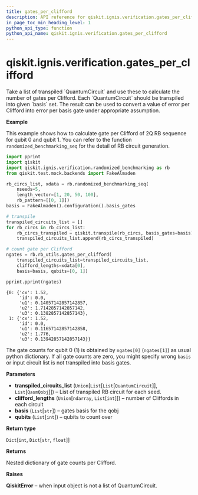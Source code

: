 ```yaml
---
title: gates_per_clifford
description: API reference for qiskit.ignis.verification.gates_per_clifford
in_page_toc_min_heading_level: 1
python_api_type: function
python_api_name: qiskit.ignis.verification.gates_per_clifford
---
```


<span id="qiskit-ignis-verification-gates-per-clifford" />

# qiskit.ignis.verification.gates\_per\_clifford

<Function id="qiskit.ignis.verification.gates_per_clifford" isDedicatedPage={true} github="https://github.com/qiskit-community/qiskit-ignis/tree/stable/0.6/qiskit/ignis/verification/randomized_benchmarking/rb_utils.py" signature="gates_per_clifford(transpiled_circuits_list, clifford_lengths, basis, qubits)">
  Take a list of transpiled `QuantumCircuit` and use these to calculate the number of gates per Clifford. Each `QuantumCircuit` should be transpiled into given `basis` set. The result can be used to convert a value of error per Clifford into error per basis gate under appropriate assumption.

  **Example**

  This example shows how to calculate gate per Clifford of 2Q RB sequence for qubit 0 and qubit 1. You can refer to the function `randomized_benchmarking_seq` for the detail of RB circuit generation.

  ```python
  import pprint
  import qiskit
  import qiskit.ignis.verification.randomized_benchmarking as rb
  from qiskit.test.mock.backends import FakeAlmaden

  rb_circs_list, xdata = rb.randomized_benchmarking_seq(
      nseeds=5,
      length_vector=[1, 20, 50, 100],
      rb_pattern=[[0, 1]])
  basis = FakeAlmaden().configuration().basis_gates

  # transpile
  transpiled_circuits_list = []
  for rb_circs in rb_circs_list:
      rb_circs_transpiled = qiskit.transpile(rb_circs, basis_gates=basis)
      transpiled_circuits_list.append(rb_circs_transpiled)

  # count gate per Clifford
  ngates = rb.rb_utils.gates_per_clifford(
      transpiled_circuits_list=transpiled_circuits_list,
      clifford_lengths=xdata[0],
      basis=basis, qubits=[0, 1])

  pprint.pprint(ngates)
  ```

  ```
  {0: {'cx': 1.52,
       'id': 0.0,
       'u1': 0.14057142857142857,
       'u2': 1.7142857142857142,
       'u3': 0.1382857142857143},
   1: {'cx': 1.52,
       'id': 0.0,
       'u1': 0.11657142857142858,
       'u2': 1.776,
       'u3': 0.13942857142857143}}
  ```

  The gate counts for qubit 0 (1) is obtained by `ngates[0]` (`ngates[1]`) as usual python dictionary. If all gate counts are zero, you might specify wrong `basis` or input circuit list is not transpiled into basis gates.

  **Parameters**

  *   **transpiled\_circuits\_list** (`Union`\[`List`\[`List`\[`QuantumCircuit`]], `List`\[`QasmQobj`]]) – List of transpiled RB circuit for each seed.
  *   **clifford\_lengths** (`Union`\[`ndarray`, `List`\[`int`]]) – number of Cliffords in each circuit
  *   **basis** (`List`\[`str`]) – gates basis for the qobj
  *   **qubits** (`List`\[`int`]) – qubits to count over

  **Return type**

  `Dict`\[`int`, `Dict`\[`str`, `float`]]

  **Returns**

  Nested dictionary of gate counts per Clifford.

  **Raises**

  **QiskitError** – when input object is not a list of QuantumCircuit.
</Function>

